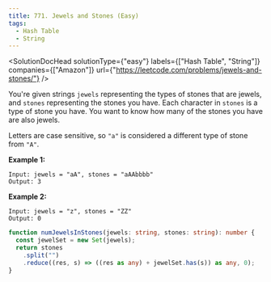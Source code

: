 ```yaml
---
title: 771. Jewels and Stones (Easy)
tags:
  - Hash Table
  - String
---
```



<SolutionDocHead
  solutionType={"easy"}
  labels={["Hash Table", "String"]}
  companies={["Amazon"]}
  url={"https://leetcode.com/problems/jewels-and-stones/"}
/>

You're given strings `jewels` representing the types of stones that are jewels, and `stones` representing the stones you have. Each character in `stones` is a type of stone you have. You want to know how many of the stones you have are also jewels.

Letters are case sensitive, so `"a"` is considered a different type of stone from `"A"`.

<b>Example 1:</b>

```
Input: jewels = "aA", stones = "aAAbbbb"
Output: 3
```

<b>Example 2:</b>

```
Input: jewels = "z", stones = "ZZ"
Output: 0
```

```ts title=solution.ts
function numJewelsInStones(jewels: string, stones: string): number {
  const jewelSet = new Set(jewels);
  return stones
    .split("")
    .reduce((res, s) => ((res as any) + jewelSet.has(s)) as any, 0);
}
```
